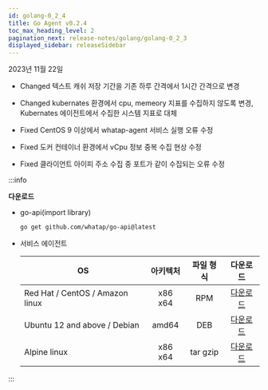 ```yaml
---
id: golang-0_2_4
title: Go Agent v0.2.4
toc_max_heading_level: 2
pagination_next: release-notes/golang/golang-0_2_3
displayed_sidebar: releaseSidebar
---
```


2023년 11월 22일

- <Status>Changed</Status> 텍스트 캐쉬 저장 기간을 기존 하루 간격에서 1시간 간격으로 변경

- <Status>Changed</Status> kubernates 환경에서 cpu, memeory 지표를 수집하지 않도록 변경, Kubernates 에이전트에서 수집한 시스템 지표로 대체

- <Status>Fixed</Status> CentOS 9 이상에서 whatap-agent 서비스 실행 오류 수정

- <Status>Fixed</Status> 도커 컨테이너 환경에서 vCpu 정보 중복 수집 현상 수정

- <Status>Fixed</Status> 클라이언트 아이피 주소 수집 중 포트가 같이 수집되는 오류 수정

:::info

**다운로드**

* go-api(import library)

  ```bash
  go get github.com/whatap/go-api@latest
  ```

* 서비스 에이전트

  | OS | 아키텍처 | 파일 형식 | 다운로드 |
  | - | :-: | :-: | :-: |
  | Red Hat / CentOS / Amazon linux | x86 x64 | RPM | [다운로드](http://repo.whatap.io/centos/6/x86_64/whatap-agent-0.2-4.x86_64.rpm) |
  | Ubuntu 12 and above / Debian | amd64 | DEB | [다운로드](http://repo.whatap.io/debian/unstable/whatap-agent_0.2.4_amd64.deb) |
  | Alpine linux | x86 x64 | tar gzip | [다운로드](http://repo.whatap.io/alpine/x86_64/whatap-agent-0.2.4.tar.gz) |

:::